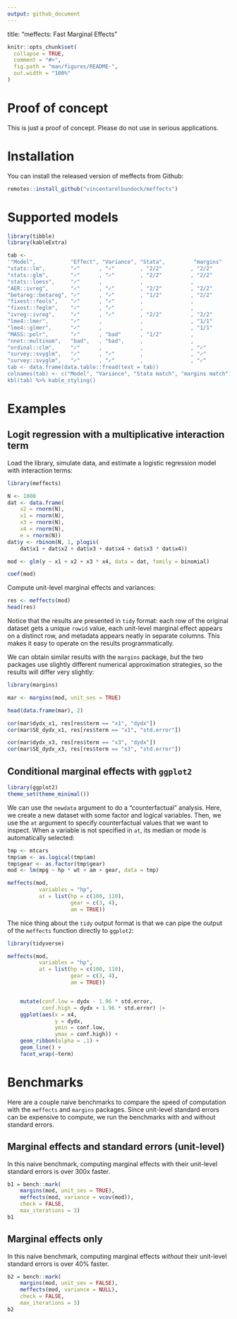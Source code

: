 ```yaml
---
output: github_document
---
```

title: "meffects: Fast Marginal Effects"

<!-- README.md is generated from README.Rmd. Please edit that file -->

```r
knitr::opts_chunk$set(
  collapse = TRUE,
  comment = "#>",
  fig.path = "man/figures/README-",
  out.width = "100%"
)
```

# Proof of concept

This is just a proof of concept. Please do not use in serious applications.

# Installation

You can install the released version of meffects from Github:

```r
remotes::install_github("vincentarelbundock/meffects")
```

# Supported models

```r
library(tibble)
library(kableExtra)

tab <- 
'"Model",           "Effect", "Variance", "Stata",         "margins"
"stats::lm",        "✓"      , "✓"        , "2/2"         , "2/2"
"stats::glm",       "✓"      , "✓"        , "2/2"         , "2/2"
"stats::loess",     "✓"      ,            ,               , 
"AER::ivreg",       "✓"      , "✓"        , "2/2"         , "2/2"
"betareg::betareg", "✓"      , "✓"        , "1/2"         , "2/2"
"fixest::feols",    "✓"      , "✓"        ,               ,
"fixest::feglm",    "✓"      , "✓"        ,               ,
"ivreg::ivreg",     "✓"      , "✓"        , "2/2"         , "2/2"
"lme4::lmer",       "✓"      ,            ,               , "1/1"
"lme4::glmer",      "✓"      ,            ,               , "1/1"
"MASS::polr",       "✓"      , "bad"      , "1/2"         ,
"nnet::multinom",   "bad",   . "bad",     ,               ,
"ordinal::clm",     "✓"      ,            ,               , "✓"
"survey::svyglm",   "✓"      , "✓"        ,               , "✓"
"survey::svyglm",   "✓"      , "✓"        ,               , "✓"
tab <- data.frame(data.table::fread(text = tab))
colnames(tab) <- c("Model", "Variance", "Stata match", "margins match")
kbl(tab) %>% kable_styling()
```

# Examples

## Logit regression with a multiplicative interaction term

Load the library, simulate data, and estimate a logistic regression model with interaction terms:

```r
library(meffects)

N <- 1000
dat <- data.frame(
    x2 = rnorm(N),
    x1 = rnorm(N),
    x3 = rnorm(N),
    x4 = rnorm(N),
    e = rnorm(N))
dat$y <- rbinom(N, 1, plogis(
    dat$x1 + dat$x2 + dat$x3 + dat$x4 + dat$x3 * dat$x4))

mod <- glm(y ~ x1 + x2 + x3 * x4, data = dat, family = binomial)

coef(mod)
```

Compute unit-level marginal effects and variances:

```r
res <- meffects(mod)
head(res)
```

Notice that the results are presented in `tidy` format: each row of the original dataset gets a unique `rowid` value, each unit-level marginal effect appears on a distinct row, and metadata appears neatly in separate columns. This makes it easy to operate on the results programmatically.

We can obtain similar results with the `margins` package, but the two packages use slightly different numerical approximation strategies, so the results will differ very slightly:

```r
library(margins)

mar <- margins(mod, unit_ses = TRUE)

head(data.frame(mar), 2)

cor(mar$dydx_x1, res[res$term == "x1", "dydx"])
cor(mar$SE_dydx_x1, res[res$term == "x1", "std.error"])

cor(mar$dydx_x3, res[res$term == "x3", "dydx"])
cor(mar$SE_dydx_x3, res[res$term == "x3", "std.error"])
```

## Conditional marginal effects with `ggplot2`

```r
library(ggplot2)
theme_set(theme_minimal())
```

We can use the `newdata` argument to do a "counterfactual" analysis. Here, we create a new dataset with some factor and logical variables. Then, we use the `at` argument to specify counterfactual values that we want to inspect. When a variable is not specified in `at`, its median or mode is automatically selected:

```r
tmp <- mtcars
tmp$am <- as.logical(tmp$am)
tmp$gear <- as.factor(tmp$gear)
mod <- lm(mpg ~ hp * wt + am + gear, data = tmp)

meffects(mod, 
          variables = "hp",
          at = list(hp = c(100, 110),
                    gear = c(3, 4),
                    am = TRUE))
```

The nice thing about the `tidy` output format is that we can pipe the output of the `meffects` function directly to `ggplot2`:

```r
library(tidyverse)

meffects(mod, 
          variables = "hp",
          at = list(hp = c(100, 110),
                    gear = c(3, 4),
                    am = TRUE))


    mutate(conf.low = dydx - 1.96 * std.error,
           conf.high = dydx + 1.96 * std.error) |>
    ggplot(aes(x = x4, 
               y = dydx, 
               ymin = conf.low, 
               ymax = conf.high)) +
    geom_ribbon(alpha = .1) +
    geom_line() + 
    facet_wrap(~term)
```

# Benchmarks

Here are a couple naive benchmarks to compare the speed of computation with the `meffects` and `margins` packages. Since unit-level standard errors can be expensive to compute, we run the benchmarks with and without standard errors.

## Marginal effects and standard errors (unit-level)

In this naive benchmark, computing marginal effects with their unit-level standard errors is over 300x faster.

```r
b1 = bench::mark(
    margins(mod, unit_ses = TRUE),
    meffects(mod, variance = vcov(mod)),
    check = FALSE,
    max_iterations = 3)
b1
```

## Marginal effects only

In this naive benchmark, computing marginal effects *without* their unit-level standard errors is over 40% faster.

```r
b2 = bench::mark(
    margins(mod, unit_ses = FALSE),
    meffects(mod, variance = NULL),
    check = FALSE,
    max_iterations = 3)
b2
```

